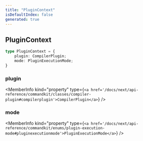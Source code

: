 ```yaml
---
title: "PluginContext"
isDefaultIndex: false
generated: true
---
```



<!-- This file was generated from the CommandKit source. Do not modify. Instead, re-run the "docgen" script -->


## PluginContext

<GenerationInfo sourceFile="packages/commandkit/src/plugins/plugin-runtime/CompilerPluginRuntime.ts" sourceLine="19" packageName="commandkit" />



```ts title="Signature"
type PluginContext = {
    plugin: CompilerPlugin;
    mode: PluginExecutionMode;
}
```

<div className="members-wrapper">

### plugin

<MemberInfo kind="property" type={`<a href='/docs/next/api-reference/commandkit/classes/compiler-plugin#compilerplugin'>CompilerPlugin</a>`}   />


### mode

<MemberInfo kind="property" type={`<a href='/docs/next/api-reference/commandkit/enums/plugin-execution-mode#pluginexecutionmode'>PluginExecutionMode</a>`}   />




</div>
